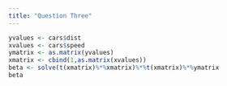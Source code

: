 ```yaml
---
title: "Question Three"
---
```


```r
yvalues <- cars$dist
xvalues <- cars$speed
ymatrix <- as.matrix(yvalues)
xmatrix <- cbind(1,as.matrix(xvalues))
beta <- solve(t(xmatrix)%*%xmatrix)%*%t(xmatrix)%*%ymatrix
beta
```
